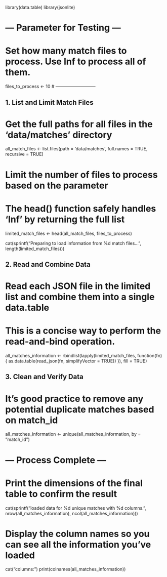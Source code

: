 library(data.table)
library(jsonlite)

# --- Parameter for Testing ---
# Set how many match files to process. Use Inf to process all of them.
files_to_process <- 10
# ---------------------------

## 1. List and Limit Match Files
# Get the full paths for all files in the 'data/matches' directory
all_match_files <- list.files(path = 'data/matches', full.names = TRUE, recursive = TRUE)

# Limit the number of files to process based on the parameter
# The head() function safely handles 'Inf' by returning the full list
limited_match_files <- head(all_match_files, files_to_process)

cat(sprintf("Preparing to load information from %d match files...\n", length(limited_match_files)))

## 2. Read and Combine Data
# Read each JSON file in the limited list and combine them into a single data.table
# This is a concise way to perform the read-and-bind operation.
all_matches_information <- rbindlist(lapply(limited_match_files, function(fn) {
  as.data.table(read_json(fn, simplifyVector = TRUE))
}), fill = TRUE)

## 3. Clean and Verify Data
# It's good practice to remove any potential duplicate matches based on match_id
all_matches_information <- unique(all_matches_information, by = "match_id")

# --- Process Complete ---
# Print the dimensions of the final table to confirm the result
cat(sprintf("\nSuccessfully loaded data for %d unique matches with %d columns.\n",
            nrow(all_matches_information), ncol(all_matches_information)))

# Display the column names so you can see all the information you've loaded
cat("\nAvailable columns:\n")
print(colnames(all_matches_information))